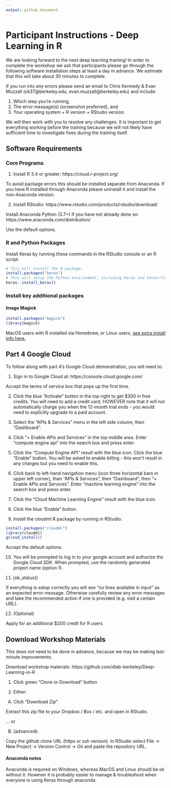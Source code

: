 ```yaml
---
output: github_document
---
```


# Participant Instructions - Deep Learning in R

We are looking forward to the next deep learning training! In order to complete the workshop we ask that participants please go through the following software installation steps at least a day in advance. We estimate that this will take about 30 minutes to complete.

If you run into any errors please send an email to Chris Kennedy & Evan Muzzall (ck37@berkeley.edu, evan.muzzall@berkeley.edu) and include:  

1. Which step you're running,  
2. The error message(s) (screenshot preferred), and  
3. Your operating system + R version + RStudio version.  

We will then work with you to resolve any challenges. It is important to get everything working before the training because we will not likely have sufficient time to investigate fixes during the training itself.

## Software Requirements

### Core Programs

1. Install R 3.4 or greater: https://cloud.r-project.org/  

To avoid package errors this should be installed separate from Anaconda. If you have R installed through Anaconda please uninstall it and install the non-Anaconda version.  

2. Install RStudio: https://www.rstudio.com/products/rstudio/download/

Install Anaconda Python (3.7+) if you have not already done so: https://www.anaconda.com/distribution/  

Use the default options.

### R and Python Packages

Install Keras by running these commands in the RStudio console or an R script:  

```r
# This will install the R package.
install.packages("keras")
# This will setup the Python environment, including Keras and tensorflow.
keras::install_keras()
```

### Install key additional packages

#### Image Magick

```r
install.packages("magick")
library(magick)
```

MacOS users with R installed via Homebrew, or Linux users, [see extra install info here.](https://cran.r-project.org/web/packages/magick/vignettes/intro.html#build_from_source)

## Part 4 Google Cloud

To follow along with part 4's Google Cloud demonstration, you will need to:

1. Sign in to Google Cloud at: https://console.cloud.google.com/  

Accept the terms of service box that pops up the first time.  

2. Click the blue "Activate" button in the top right to get $300 in free credits. You will need to add a credit card, HOWEVER note that it will not automatically charge you when the 12-month trial ends - you would need to explicitly upgrade to a paid account.

3. Select the "APIs & Services" menu in the left side column, then "Dashboard".  

4. Click "+ Enable APIs and Services" in the top middle area. Enter "compute engine api" into the search box and press enter.

5. Click the "Compute Engine API" result with the blue icon.
Click the blue "Enable" button. You will be asked to enable billing - this won't result in any charges but you need to enable this.  

6. Click back to left-hand navigation menu (icon three horizontal bars in upper left corner), then "APIs & Services", then "Dashboard", then "+ Enable APIs and Services". Enter "machine learning engine" into the search box and press enter.  

7. Click the "Cloud Machine Learning Engine" result with the blue icon.  

8. Click the blue "Enable" button.

9. Install the cloudml R package by running in RStudio:

```r
install.packages("cloudml")
library(cloudml)
gcloud_install()
```

Accept the default options.

10. You will be prompted to log in to your google account and authorize the Google Cloud SDK. When prompted, use the randomly generated project name (option 1). 

11. job_status()

If everything is setup correctly you will see "no lines available in input" as an expected error message. Otherwise carefully review any error messages and take the recommended action if one is provided (e.g. visit a certain URL).

12. (Optional) 

Apply for an additional $200 credit for R users

## Download Workshop Materials

This does not need to be done in advance, because we may be making last-minute improvements.

Download workshop materials: https://github.com/dlab-berkeley/Deep-Learning-in-R

1. Click green “Clone or Download” button  

2. Either:  

A) Click “Download Zip”  

Extract this zip file to your Dropbox / Box / etc. and open in RStudio.  

... or

B) (advanced):  

Copy the github clone URL (https or ssh version). In RStudio select File -> New Project -> Version Control -> Git and paste the repository URL. 

#### Anaconda notes

Anaconda is required on Windows, whereas MacOS and Linux should be ok without it. However it is probably easier to manage & troubleshoot when everyone is using Keras through anaconda.
